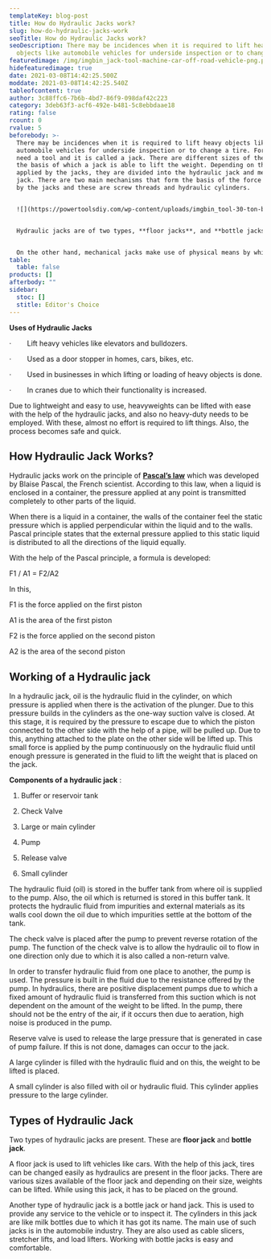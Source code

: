 ```yaml
---
templateKey: blog-post
title: How do Hydraulic Jacks work?
slug: how-do-hydraulic-jacks-work
seoTitle: How do Hydraulic Jacks work?
seoDescription: There may be incidences when it is required to lift heavy
  objects like automobile vehicles for underside inspection or to change a tire.
featuredimage: /img/imgbin_jack-tool-machine-car-off-road-vehicle-png.png
hidefeaturedimage: true
date: 2021-03-08T14:42:25.500Z
moddate: 2021-03-08T14:42:25.540Z
tableofcontent: true
author: 3c88ffc6-7b6b-4bd7-86f9-098daf42c223
category: 3deb63f3-acf6-492e-b481-5c8ebbdaae18
rating: false
rcount: 0
rvalue: 5
beforebody: >-
  There may be incidences when it is required to lift heavy objects like
  automobile vehicles for underside inspection or to change a tire. For this, we
  need a tool and it is called a jack. There are different sizes of the jacks on
  the basis of which a jack is able to lift the weight. Depending on the force
  applied by the jacks, they are divided into the hydraulic jack and mechanical
  jack. There are two main mechanisms that form the basis of the force applied
  by the jacks and these are screw threads and hydraulic cylinders.


  ![](https://powertoolsdiy.com/wp-content/uploads/imgbin_tool-30-ton-bottle-jack-car-30-ton-bottle-jack-png.png)


  Hydraulic jacks are of two types, **floor jacks**, and **bottle jacks**. These make use of hydraulic fluid and are used in elevators of the buildings. There are two cylinders of different sizes in these jacks and a pipe connects these two. In these cylinders, the hydraulic fluid is forced into the cylinders by a plunger. When the plunger is pulled back, the oil comes into the pump chamber and when the plunger moves forwards, oil goes back into the cylinders. With the pressure generated due to the movement of the oil, the jack moves.


  On the other hand, mechanical jacks make use of physical means by which objects can be raised or lowered. They are found in garages and houses and include car jacks and house jacks.
table:
  table: false
products: []
afterbody: ""
sidebar:
  stoc: []
  stitle: Editor's Choice
---
```

**Uses of Hydraulic Jacks**

·        Lift heavy vehicles like elevators and bulldozers.

·        Used as a door stopper in homes, cars, bikes, etc.

·        Used in businesses in which lifting or loading of heavy objects is done.

·        In cranes due to which their functionality is increased.

Due to lightweight and easy to use, heavyweights can be lifted with ease with the help of the hydraulic jacks, and also no heavy-duty needs to be employed. With these, almost no effort is required to lift things. Also, the process becomes safe and quick.

## **How Hydraulic Jack Works?**

Hydraulic jacks work on the principle of **[Pascal’s law](https://en.wikipedia.org/wiki/Pascal%27s_law)** which was developed by Blaise Pascal, the French scientist. According to this law, when a liquid is enclosed in a container, the pressure applied at any point is transmitted completely to other parts of the liquid.

When there is a liquid in a container, the walls of the container feel the static pressure which is applied perpendicular within the liquid and to the walls. Pascal principle states that the external pressure applied to this static liquid is distributed to all the directions of the liquid equally.

With the help of the Pascal principle, a formula is developed:

F1 / A1 = F2/A2

In this,

F1 is the force applied on the first piston

A1 is the area of the first piston

F2 is the force applied on the second piston

A2 is the area of the second piston

## **Working of a Hydraulic jack**

In a hydraulic jack, oil is the hydraulic fluid in the cylinder, on which pressure is applied when there is the activation of the plunger. Due to this pressure builds in the cylinders as the one-way suction valve is closed. At this stage, it is required by the pressure to escape due to which the piston connected to the other side with the help of a pipe, will be pulled up. Due to this, anything attached to the plate on the other side will be lifted up. This small force is applied by the pump continuously on the hydraulic fluid until enough pressure is generated in the fluid to lift the weight that is placed on the jack.

**Components of a hydraulic jack** :

1. Buffer or reservoir tank

2. Check Valve

3. Large or main cylinder

4. Pump

5. Release valve

6. Small cylinder

The hydraulic fluid (oil) is stored in the buffer tank from where oil is supplied to the pump. Also, the oil which is returned is stored in this buffer tank. It protects the hydraulic fluid from impurities and external materials as its walls cool down the oil due to which impurities settle at the bottom of the tank.

The check valve is placed after the pump to prevent reverse rotation of the pump. The function of the check valve is to allow the hydraulic oil to flow in one direction only due to which it is also called a non-return valve.

In order to transfer hydraulic fluid from one place to another, the pump is used. The pressure is built in the fluid due to the resistance offered by the pump. In hydraulics, there are positive displacement pumps due to which a fixed amount of hydraulic fluid is transferred from this suction which is not dependent on the amount of the weight to be lifted. In the pump, there should not be the entry of the air, if it occurs then due to aeration, high noise is produced in the pump.

Reserve valve is used to release the large pressure that is generated in case of pump failure. If this is not done, damages can occur to the jack.

A large cylinder is filled with the hydraulic fluid and on this, the weight to be lifted is placed.

A small cylinder is also filled with oil or hydraulic fluid. This cylinder applies pressure to the large cylinder.

## **Types of Hydraulic Jack**

Two types of hydraulic jacks are present. These are **floor jack** and **bottle jack**.

A floor jack is used to lift vehicles like cars. With the help of this jack, tires can be changed easily as hydraulics are present in the floor jacks. There are various sizes available of the floor jack and depending on their size, weights can be lifted. While using this jack, it has to be placed on the ground.

Another type of hydraulic jack is a bottle jack or hand jack. This is used to provide any service to the vehicle or to inspect it. The cylinders in this jack are like milk bottles due to which it has got its name. The main use of such jacks is in the automobile industry. They are also used as cable slicers, stretcher lifts, and load lifters. Working with bottle jacks is easy and comfortable.